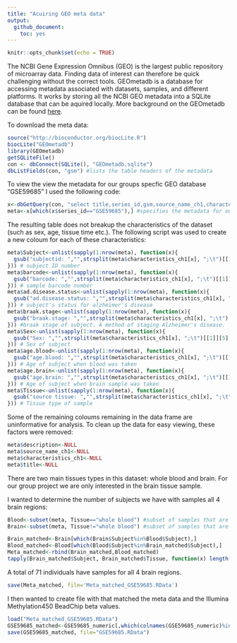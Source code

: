 ```yaml
---
title: "Acuiring GEO meta data"
output: 
  github_document:
    toc: yes
---
```


```r
knitr::opts_chunk$set(echo = TRUE)
```

The NCBI Gene Expression Omnibus (GEO) is the largest public repository of microarray data. Finding data of interest can therefore be quick challenging without the correct tools. GEOmetadb is a database for accessing metadata associated with datasets, samples, and different platforms. It works by storing all the NCBI GEO metadata into a SQLite database that can be aquired locally. More background on the GEOmetadb can be found [here](https://www.bioconductor.org/packages/devel/bioc/manuals/GEOmetadb/man/GEOmetadb.pdf). 

To download the meta data:

```r
source("http://bioconductor.org/biocLite.R")
biocLite("GEOmetadb")
library(GEOmetadb)
getSQLiteFile()
con <- dbConnect(SQLite(), "GEOmetadb.sqlite")
dbListFields(con, "gsm") #lists the table headers of the metadata
```

To view the view the metadata for our groups specfic GEO database "GSE59685" I used the following code:

```r
x<-dbGetQuery(con, "select title,series_id,gsm,source_name_ch1,characteristics_ch1 from gsm where gpl='GPL13534'") #specifies which table headers are associated with our dataset. GPL13534 is the accession number for the platfrom used to generate the data (Illumina HumanMethylation450 BeadChip)
meta<-x[which(x$series_id=="GSE59685"),] #specifies the metadata for our dataset.
```

The resulting table does not breakup the characteristics of the dataset (such as sex, age, tissue time etc.). The following script was used to create a new coloum for each of these characteristics:

```r
meta$Subject<-unlist(sapply(1:nrow(meta), function(x){
  gsub("subjectid: ","",strsplit(meta$characteristics_ch1[x], ";\t")[[1]][1], fixed = T) 
})) # subject ID number
meta$barcode<-unlist(sapply(1:nrow(meta), function(x){
  gsub("barcode: ","",strsplit(meta$characteristics_ch1[x], ";\t")[[1]][2], fixed = T) 
})) # sample barcode number
meta$ad.disease.status<-unlist(sapply(1:nrow(meta), function(x){
  gsub("ad.disease.status: ","",strsplit(meta$characteristics_ch1[x], ";\t")[[1]][3], fixed = T) 
})) # subject's status for alzheimer's disease
meta$braak.stage<-unlist(sapply(1:nrow(meta), function(x){
  gsub("braak.stage: ","",strsplit(meta$characteristics_ch1[x], ";\t")[[1]][4], fixed = T) # always field 2
})) #braak stage of subject. A method of staging Alzheimer's disease.
meta$Sex<-unlist(sapply(1:nrow(meta), function(x){
  gsub("Sex: ","",strsplit(meta$characteristics_ch1[x], ";\t")[[1]][5], fixed = T) 
})) # Sex of subject
meta$age.blood<-unlist(sapply(1:nrow(meta), function(x){
  gsub("age.blood: ","",strsplit(meta$characteristics_ch1[x], ";\t")[[1]][6], fixed = T) 
})) # Age of subject when blood was taken
meta$age.brain<-unlist(sapply(1:nrow(meta), function(x){
  gsub("age.brain: ","",strsplit(meta$characteristics_ch1[x], ";\t")[[1]][7], fixed = T) 
})) # Age of subject when brain sample was taken
meta$Tissue<-unlist(sapply(1:nrow(meta), function(x){
  gsub("source tissue: ","",strsplit(meta$characteristics_ch1[x], ";\t")[[1]][8], fixed = T) 
})) # Tissue type of sample
```

Some of the remaining coloums remaining in the data frame are uninformative for analysis. To clean up the data for easy viewing, these factors were removed:

```r
meta$description<-NULL
meta$source_name_ch1<-NULL
meta$characteristics_ch1<-NULL
meta$title<-NULL
```

There are two main tissues types in this dataset: whole blood and brain. For our group project we are only interested in the brain tissue sample. 

I wanted to determine the number of subjects we have with samples all 4 brain regions:

```r
Blood<-subset(meta, Tissue=="whole blood") #subset of samples that are blood
Brain<-subset(meta, Tissue!="whole blood") #subset of samples that are brain

Brain_matched<-Brain[which(Brain$Subject%in%Blood$Subject),]
Blood_matched<-Blood[which(Blood$Subject%in%Brain_matched$Subject),]
Meta_matched<-rbind(Brain_matched,Blood_matched)
tapply(Brain_matched$Subject, Brain_matched$Tissue, function(x) length(unique(x))) 
```

A total of 71 individuals have samples for all 4 brain regions. 

```r
save(Meta_matched, file='Meta_matched_GSE59685.RData')
```

I then wanted to create file with that matched the meta data and the Illumina Methylation450 BeadChip beta values. 
```r
load("Meta_matched_GSE59685.RData")
GSE59685_matched<-GSE59685_numeric[,which(colnames(GSE59685_numeric)%in%Meta_matched$gsm)]
save(GSE59685_matched, file="GSE59685.RData")
```

